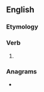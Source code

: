 ==English==

===Etymology===
{{suffix|en|droop|eth}}

===Verb===
{{head|en|verb form}}

# {{en-archaic third-person singular of|droop}}

===Anagrams===
* {{anagrams|en|a=dehooprt|theropod}}